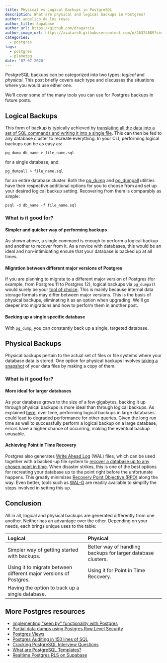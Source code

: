 ```yaml
---
title: Physical vs Logical Backups in PostgreSQL
description: What are physical and logical backups in Postgres?
author: angelico_de_los_reyes
author_title: Supabase
author_url: https://github.com/dragarcia
author_image_url: https://avatars0.githubusercontent.com/u/26374889?s=400&u=f5e35e9b47a50fa2b4d8c4bb96babd921071bcf1&v=4
categories:
  - postgres
tags:
  - postgres
  - planetpg
date: '07-07-2020'
---
```


PostgreSQL backups can be categorized into two types: _logical_ and _physical_. This post briefly covers each type and discusses the situations where you would use either one.

We'll cover some of the many tools you can use for Postgres backups in future posts.

## Logical Backups

This form of backup is typically achieved by [translating all the data into a set of SQL commands and writing it into a single file](https://www.postgresql.org/docs/current/backup-dump.html). This can then be fed to any database cluster to recreate everything. In your CLI, performing logical backups can be as easy as:

```shell
pg_dump db_name > file_name.sql
```

for a single database, and:

```shell
pg_dumpall > file_name.sql
```

for an entire database cluster. Both the [pg_dump](https://www.postgresql.org/docs/current/app-pgdump.html) and [pg_dumpall](https://www.postgresql.org/docs/current/app-pg-dumpall.html) utilities have their respective additional options for you to choose from and set up your desired logical backup setting. Recovering from them is comparably as simple:

```shell
psql -d db_name -f file_name.sql
```

### What is it good for?

#### Simpler and quicker way of performing backups

As shown above, a single command is enough to perform a logical backup and another to recover from it. As a novice with databases, this would be an ideal and non-intimidating ensure that your database is backed up at all times.

#### Migration between different major versions of Postgres

If you are planning to migrate to a different major version of Postgres (for example, from Postgres 11 to Postgres 12), logical backups via `pg_dumpall` would surely be your [tool of choice](https://www.postgresql.org/docs/current/upgrading.html). This is mainly because internal data storage formats may differ between major versions. This is the basis of physical backups, eliminating it as an option when upgrading. We'll go deeper into migrations and how to perform them in another post.

#### Backing up a single specific database

With `pg_dump`, you can constantly back up a single, targeted database.

## Physical Backups

Physical backups pertain to the actual set of files or file systems where your database data is stored. One option for physical backups involves [taking a snapshot](https://www.postgresql.org/docs/current/backup-file.html) of your data files by making a copy of them.

### What is it good for?

#### More ideal for larger databases

As your database grows to the size of a few gigabytes, backing it up through physical backups is more ideal than through logical backups. As explained [here](https://devcenter.heroku.com/articles/heroku-postgres-data-safety-and-continuous-protection#the-performance-impact-of-logical-backups), over time, performing logical backups in large databases could lead to degraded performance for other queries. Given the long run time as well to successfully perform a logical backup on a large database, errors have a higher chance of occurring, making the eventual backup unusable.

#### Achieving Point in Time Recovery

Postgres also generates [Write Ahead Log](https://www.postgresql.org/docs/current/wal-intro.html) (WAL) files, which can be used together with a backed-up file system to [recover a database up to any chosen point in time](https://www.postgresql.org/docs/current/continuous-archiving.html). When disaster strikes, this is one of the best options for recreating your database up to the point right before the unfortunate happens. This greatly minimizes [Recovery Point Objective (RPO)](https://www.ibm.com/services/business-continuity/rpo) along the way. Even better, tools such as [WAL-G](https://github.com/wal-g/wal-g) are readily available to simplify the steps involved in setting this up.

## Conclusion

All in all, logical and physical backups are generated differently from one another. Neither has an advantage over the other. Depending on your needs, each brings unique uses to the table:

| Logical                                                           | Physical                                                     |
| :---------------------------------------------------------------- | :----------------------------------------------------------- |
| Simpler way of getting started with backups.                      | Better way of handling backups for larger database clusters. |
| Using it to migrate between different major versions of Postgres. | Using it for Point in Time Recovery.                         |
| Having the option to back up a single database.                   |                                                              |

## More Postgres resources

- [Implementing "seen by" functionality with Postgres](https://khuknasoft.com/blog/seen-by-in-postgresql)
- [Partial data dumps using Postgres Row Level Security](https://khuknasoft.com/blog/partial-postgresql-data-dumps-with-rls)
- [Postgres Views](https://khuknasoft.com/blog/postgresql-views)
- [Postgres Auditing in 150 lines of SQL](https://khuknasoft.com/blog/audit)
- [Cracking PostgreSQL Interview Questions](https://khuknasoft.com/blog/cracking-postgres-interview)
- [What are PostgreSQL Templates?](https://khuknasoft.com/blog/postgresql-templates)
- [Realtime Postgres RLS on Supabase](https://khuknasoft.com/blog/realtime-row-level-security-in-postgresql)

